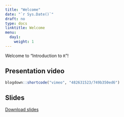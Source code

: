 ```yaml
---
title: "Welcome"
date: "`r Sys.Date()`"
draft: no
type: docs
linktitle: Welcome
menu:
  day1:
    weight: 1
---
```


Welcome to "Introduction to `R`"! 

## Presentation video

```r
blogdown::shortcode("vimeo", "482631523/749b350ed6")
```

## Slides

[Download slides](../../../Course_Modularization/Intro to R/Slides/00_welcome_slides.pptx)


